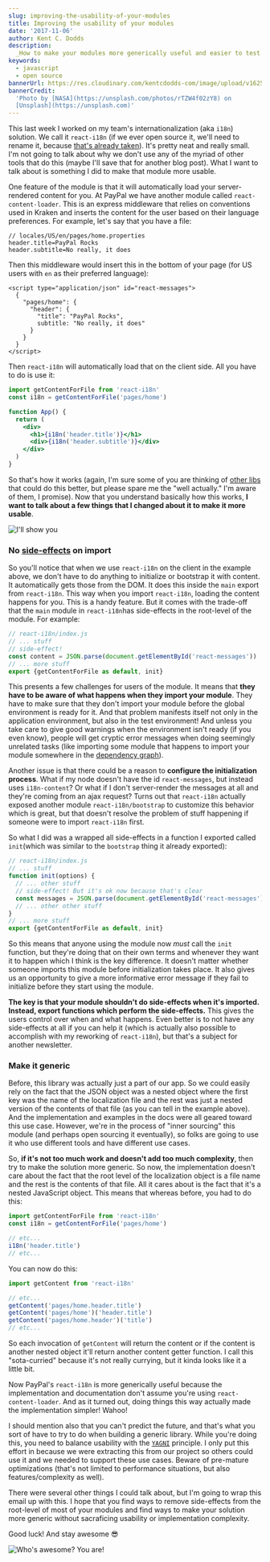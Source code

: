```yaml
---
slug: improving-the-usability-of-your-modules
title: Improving the usability of your modules
date: '2017-11-06'
author: Kent C. Dodds
description:
  _How to make your modules more generically useful and easier to test._
keywords:
  - javascript
  - open source
bannerUrl: https://res.cloudinary.com/kentcdodds-com/image/upload/v1625032940/kentcdodds.com/content/blog/improving-the-usability-of-your-modules/banner.jpg
bannerCredit:
  'Photo by [NASA](https://unsplash.com/photos/rTZW4f02zY8) on
  [Unsplash](https://unsplash.com)'
---
```


This last week I worked on my team's internationalization (aka `i18n`) solution.
We call it `react-i18n` (if we ever open source it, we'll need to rename it,
because [that's already taken](https://www.npmjs.com/package/react-i18n)). It's
pretty neat and really small. I'm not going to talk about why we don't use any
of the myriad of other tools that do this (maybe I'll save that for another blog
post). What I want to talk about is something I did to make that module more
usable.

One feature of the module is that it will automatically load your
server-rendered content for you. At PayPal we have another module called
`react-content-loader`. This is an express middleware that relies on conventions
used in Kraken and inserts the content for the user based on their language
preferences. For example, let's say that you have a file:

```
// locales/US/en/pages/home.properties
header.title=PayPal Rocks
header.subtitle=No really, it does
```

Then this middleware would insert this in the bottom of your page (for US users
with `en` as their preferred language):

```
<script type="application/json" id="react-messages">
  {
    "pages/home": {
      "header": {
        "title": "PayPal Rocks",
        subtitle: "No really, it does"
      }
    }
  }
</script>
```

Then `react-i18n` will automatically load that on the client side. All you have
to do is use it:

```jsx
import getContentForFile from 'react-i18n'
const i18n = getContentForFile('pages/home')

function App() {
  return (
    <div>
      <h1>{i18n('header.title')}</h1>
      <div>{i18n('header.subtitle')}</div>
    </div>
  )
}
```

So that's how it works (again, I'm sure some of you are thinking of
[other libs](https://www.npmjs.com/search?q=react%20i18n) that could do this
better, but please spare me the "well actually." I'm aware of them, I promise).
Now that you understand basically how this works, **I want to talk about a few
things that I changed about it to make it more usable**.

![I'll show you](https://res.cloudinary.com/kentcdodds-com/image/upload/v1625032940/kentcdodds.com/content/blog/improving-the-usability-of-your-modules/0.gif)

### No [side-effects](https://en.wikipedia.org/wiki/Side_effect_%28computer_science%29) on import

So you'll notice that when we use `react-i18n` on the client in the example
above, we don't have to do anything to initialize or bootstrap it with content.
It automatically gets those from the DOM. It does this inside the `main` export
from `react-i18n`. This way when you import `react-i18n`, loading the content
happens for you. This is a handy feature. But it comes with the trade-off that
the `main` module in `react-i18n`has side-effects in the root-level of the
module. For example:

```js
// react-i18n/index.js
// ... stuff
// side-effect!
const content = JSON.parse(document.getElementById('react-messages'))
// ... more stuff
export {getContentForFile as default, init}
```

This presents a few challenges for users of the module. It means that **they
have to be aware of what happens when they import your module**. They have to
make sure that they don't import your module before the global environment is
ready for it. And that problem manifests itself not only in the application
environment, but also in the test environment! And unless you take care to give
good warnings when the environment isn't ready (if you even know), people will
get cryptic error messages when doing seemingly unrelated tasks (like importing
some module that happens to import your module somewhere in the
[dependency graph](https://twitter.com/kentcdodds/status/922114804038303745)).

Another issue is that there could be a reason to **configure the initialization
process**. What if my node doesn't have the id `react-messages`, but instead
uses `i18n-content`? Or what if I don't server-render the messages at all and
they're coming from an ajax request? Turns out that `react-i18n` actually
exposed another module `react-i18n/bootstrap` to customize this behavior which
is great, but that doesn't resolve the problem of stuff happening if someone
were to import `react-i18n` first.

So what I did was a wrapped all side-effects in a function I exported called
`init`(which was similar to the `bootstrap` thing it already exported):

```js
// react-i18n/index.js
// ... stuff
function init(options) {
  // ... other stuff
  // side-effect! But it's ok now because that's clear
  const messages = JSON.parse(document.getElementById('react-messages'))
  // ... other other stuff
}
// ... more stuff
export {getContentForFile as default, init}
```

So this means that anyone using the module now _must_ call the `init` function,
but they're doing that on their own terms and whenever they want it to happen
which I think is the key difference. It doesn't matter whether someone imports
this module before initialization takes place. It also gives us an opportunity
to give a more informative error message if they fail to initialize before they
start using the module.

**The key is that your module shouldn't do side-effects when it's imported.
Instead, export functions which perform the side-effects.** This gives the users
control over when and what happens. Even better is to not have any side-effects
at all if you can help it (which is actually also possible to accomplish with my
reworking of `react-i18n`), but that's a subject for another newsletter.

### Make it generic

Before, this library was actually just a part of our app. So we could easily
rely on the fact that the JSON object was a nested object where the first key
was the name of the localization file and the rest was just a nested version of
the contents of that file (as you can tell in the example above). And the
implementation and examples in the docs were all geared toward this use case.
However, we're in the process of "inner sourcing" this module (and perhaps open
sourcing it eventually), so folks are going to use it who use different tools
and have different use cases.

So, **if it's not too much work and doesn't add too much complexity**, then try
to make the solution more generic. So now, the implementation doesn't care about
the fact that the root level of the localization object is a file name and the
rest is the contents of that file. All it cares about is the fact that it's a
nested JavaScript object. This means that whereas before, you had to do this:

```js
import getContentForFile from 'react-i18n'
const i18n = getContentForFile('pages/home')

// etc...
i18n('header.title')
// etc...
```

You can now do this:

```js
import getContent from 'react-i18n'

// etc...
getContent('pages/home.header.title')
getContent('pages/home')('header.title')
getContent('pages/home.header')('title')
// etc...
```

So each invocation of `getContent` will return the content or if the content is
another nested object it'll return another content getter function. I call this
"sota-curried" because it's not really currying, but it kinda looks like it a
little bit.

Now PayPal's `react-i18n` is more generically useful because the implementation
and documentation don't assume you're using `react-content-loader`. And as it
turned out, doing things this way actually made the implementation simpler!
Wahoo!

I should mention also that you can't predict the future, and that's what you
sort of have to try to do when building a generic library. While you're doing
this, you need to balance usability with the
[`YAGNI`](https://martinfowler.com/bliki/Yagni.html) principle. I only put this
effort in because we were extracting this from our project so others could use
it and we needed to support these use cases. Beware of pre-mature optimizations
(that's not limited to performance situations, but also features/complexity as
well).

There were several other things I could talk about, but I'm going to wrap this
email up with this. I hope that you find ways to remove side-effects from the
root-level of most of your modules and find ways to make your solution more
generic without sacraficing usability or implementation complexity.

Good luck! And stay awesome 😎

![Who's awesome? You are!](https://res.cloudinary.com/kentcdodds-com/image/upload/v1625032942/kentcdodds.com/content/blog/improving-the-usability-of-your-modules/1.gif)
